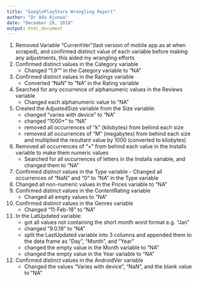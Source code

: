 ```yaml
---
title: "GooglePlayStore Wrangling Report"
author: "Dr Ada Ajunwa"
date: "December 26, 2018"
output: html_document
---
```


1. Removed Variable "CurrentVer"(last version of mobile app as at when scraped), and confirmed distinct value of each variable before making any adjustments, this aided my wrangling efforts
2. Confirmed distinct values in the Category variable
    - Changed "1.9"" in the Category variable to "NA" 
3. Confirmed distinct values in the Ratings variable
    - Converted "NaN" to "NA" in the Rating variable
4. Searched for any occurrence of alphanumeric values in the Reviews variable
    - Changed each alphanumeric value to "NA"
5. Created the AdjustedSize variable from the Size variable:
   - changed "varies with device" to "NA"
   - changed "1000+" to "NA"
   - removed all occurrences of "k" (kilobytes) from behind each size
   - removed all occurrences of "M" (megabytes) from behind each size and multiplied the resultant value by 1000 (converted to kilobytes)
6. Removed all occurrences of "+" from behind each value in the Installs variable to make them numeric values
    - Searched for all occurrences of letters in the Installs variable, and changed them to "NA"
7. Confirmed distinct values in the Type variable
       - Changed all occurrences of "NaN" and "0" to "NA" in the Type variable
8. Changed all non-numeric values in the Prices variable to "NA"
9. Confirmed distinct values in the ContentRating variable
      - Changed all empty values to "NA"
10. Confirmed distinct values in the Genres variable
      - Changed "11-Feb-18" to "NA"
11. In the LatUpdated variable:
      - got all values not containing the short month word format e.g. "Jan"
      - changed "9.0.19" to "NA"
      - split the LastUpdated variable into 3 columns and appended them to the data frame as "Day", "Month", and "Year"
      - changed the empty value in the Month variable to "NA"
      - changed the empty value in the Year variable to "NA"
12. Confirmed distinct values in the AndroidVer variable
      - Changed the values "Varies with device", "NaN", and the blank value to "NA"
